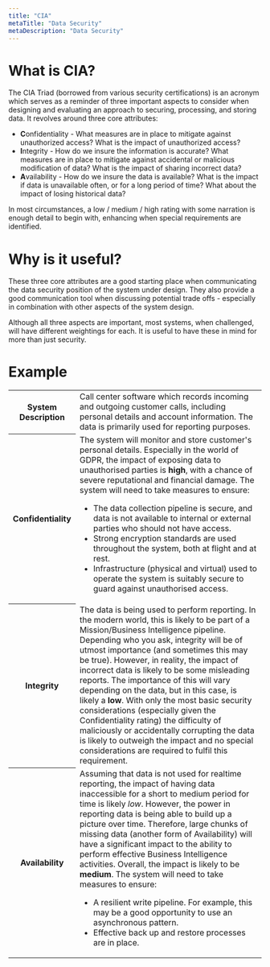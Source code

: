 ```yaml
---
title: "CIA"
metaTitle: "Data Security"
metaDescription: "Data Security"
---
```


# What is CIA?
The CIA Triad (borrowed from various security certifications) is an acronym which serves as a reminder of three important aspects to consider when designing and evaluating an approach to securing, processing, and storing data.  It revolves around three core attributes:
<ul>
    <li><strong>C</strong>onfidentiality - What measures are in place to mitigate against unauthorized access? What is the impact of unauthorized access?</li>
    <li><strong>I</strong>ntegrity - How do we insure the information is accurate? What measures are in place to mitigate against accidental or malicious modification of data?  What is the impact of sharing incorrect data?</li>
    <li><strong>A</strong>vailability - How do we insure the data is available? What is the impact if data is unavailable often, or for a long period of time?  What about the impact of losing historical data?</li>
</ul>

In most circumstances, a low / medium / high rating with some narration is enough detail to begin with, enhancing when special requirements are identified.

# Why is it useful?
These three core attributes are a good starting place when communicating the data security position of the system under design.  They also provide a good communication tool when discussing potential trade offs - especially in combination with other aspects of the system design.

Although all three aspects are important, most systems, when challenged, will have different weightings for each.  It is useful to have these in mind for more than just security.

# Example
<table>
    <tbody>
        <tr>
            <th>System Description</th>
            <td>
                Call center software which records incoming and outgoing customer calls, including personal details and account information.  The data is primarily used for reporting purposes.
            </td>
        </tr>
        <tr>
            <th>Confidentiality</th>
            <td>              
                The system will monitor and store customer's personal details.  Especially in the world of GDPR, the impact of exposing data to unauthorised parties is <strong>high</strong>, with a chance of severe reputational and financial damage.  The system will need to take measures to ensure:
                <ul>
                    <li>The data collection pipeline is secure, and data is not available to internal or external parties who should not have access.</li>
                    <li>Strong encryption standards are used throughout the system, both at flight and at rest.</li>
                    <li>Infrastructure (physical and virtual) used to operate the system is suitably secure to guard against unauthorised access.</li>
                </ul>
            </td>
        </tr>
        <tr>
            <th>Integrity</th>
            <td>
                The data is being used to perform reporting.  In the modern world, this is likely to be part of a Mission/Business Intelligence pipeline.  Depending who you ask, integrity will be of utmost importance (and sometimes this may be true).  However, in reality, the impact of incorrect data is likely to be some misleading reports.  The importance of this will vary depending on the data, but in this case, is likely a <strong>low</strong>.  With only the most basic security considerations (especially given the Confidentiality rating) the difficulty of maliciously or accidentally corrupting the data is likely to outweigh the impact and no special considerations are required to fulfil this requirement.
            </td>
        </tr>
        <tr>
            <th>Availability</th>
            <td>
                Assuming that data is not used for realtime reporting, the impact of having data inaccessible for a short to medium period for time is likely <em>low</em>.  However, the power in reporting data is being able to build up a picture over time.  Therefore, large chunks of missing data (another form of Availability) will have a significant impact to the ability to perform effective Business Intelligence activities.  Overall, the impact is likely to be <strong>medium</strong>.  The system will need to take measures to ensure:
                <ul>
                    <li>A resilient write pipeline.  For example, this may be a good opportunity to use an asynchronous pattern.</li>
                    <li>Effective back up and restore processes are in place.</li>
                </ul>
            </td>
        </tr>
    </tbody>
</table>

